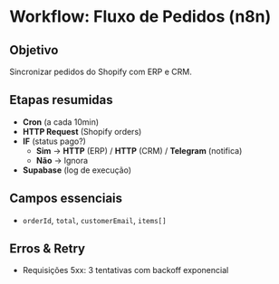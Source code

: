 # Workflow: Fluxo de Pedidos (n8n)

## Objetivo

Sincronizar pedidos do Shopify com ERP e CRM.

## Etapas resumidas

- **Cron** (a cada 10min)
- **HTTP Request** (Shopify orders)
- **IF** (status pago?)
  - **Sim** → **HTTP** (ERP) / **HTTP** (CRM) / **Telegram** (notifica)
  - **Não** → Ignora
- **Supabase** (log de execução)

## Campos essenciais

- `orderId`, `total`, `customerEmail`, `items[]`

## Erros & Retry

- Requisições 5xx: 3 tentativas com backoff exponencial
